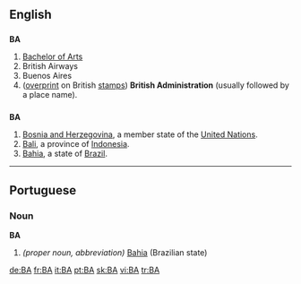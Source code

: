 {{see|ba|Ba|bá|bā}}
==English==

==={{initialism}}===
'''BA'''

# [[Bachelor of Arts]]
# British Airways
# Buenos Aires
# ([[overprint]] on British [[stamp]]s) '''British Administration''' (usually followed by a place name).

==={{abbreviation}}===
'''BA'''

# [[Bosnia and Herzegovina]], a member state of the [[United Nations]].
# [[Bali]], a province of [[Indonesia]].
# [[Bahia]], a state of [[Brazil]].

----

==Portuguese==

===Noun===
'''BA'''

# ''(proper noun, abbreviation)'' [[Bahia]] (Brazilian state)

[[de:BA]]
[[fr:BA]]
[[it:BA]]
[[pt:BA]]
[[sk:BA]]
[[vi:BA]]
[[tr:BA]]